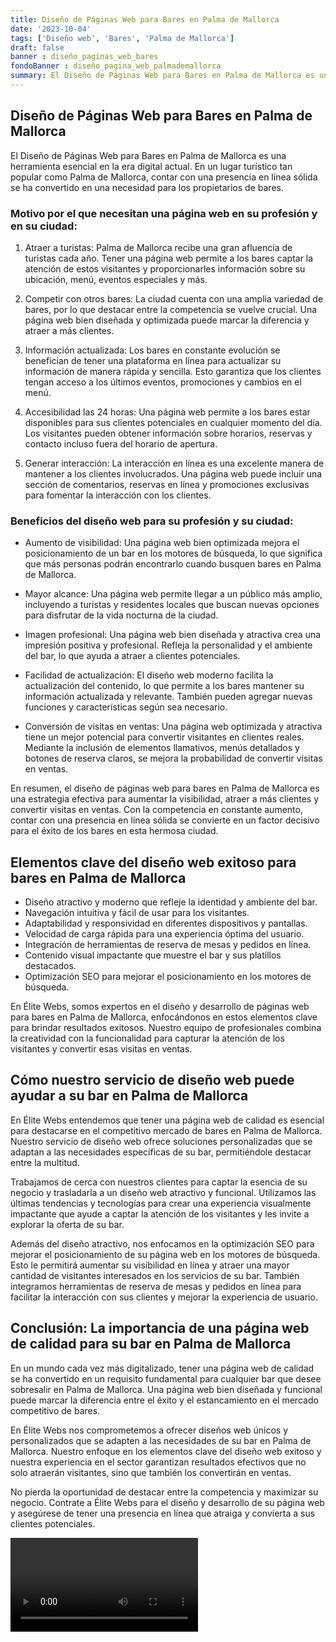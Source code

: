 ```yaml
---
title: Diseño de Páginas Web para Bares en Palma de Mallorca
date: '2023-10-04'
tags: ['Diseño web', 'Bares', 'Palma de Mallorca']
draft: false
banner : diseño_paginas_web_bares
fondoBanner : diseño_pagina_web_palmademallorca
summary: El Diseño de Páginas Web para Bares en Palma de Mallorca es una herramienta esencial en la era digital actual. En un lugar turístico tan popular como Palma de Mallorca, contar con una presencia en línea sólida se ha convertido en una necesidad para los propietarios de bares.
---
```


## Diseño de Páginas Web para Bares en Palma de Mallorca

El Diseño de Páginas Web para Bares en Palma de Mallorca es una herramienta esencial en la era digital actual. En un lugar turístico tan popular como Palma de Mallorca, contar con una presencia en línea sólida se ha convertido en una necesidad para los propietarios de bares.

### Motivo por el que necesitan una página web en su profesión y en su ciudad:

1. Atraer a turistas: Palma de Mallorca recibe una gran afluencia de turistas cada año. Tener una página web permite a los bares captar la atención de estos visitantes y proporcionarles información sobre su ubicación, menú, eventos especiales y más.

2. Competir con otros bares: La ciudad cuenta con una amplia variedad de bares, por lo que destacar entre la competencia se vuelve crucial. Una página web bien diseñada y optimizada puede marcar la diferencia y atraer a más clientes.

3. Información actualizada: Los bares en constante evolución se benefician de tener una plataforma en línea para actualizar su información de manera rápida y sencilla. Esto garantiza que los clientes tengan acceso a los últimos eventos, promociones y cambios en el menú.

4. Accesibilidad las 24 horas: Una página web permite a los bares estar disponibles para sus clientes potenciales en cualquier momento del día. Los visitantes pueden obtener información sobre horarios, reservas y contacto incluso fuera del horario de apertura.

5. Generar interacción: La interacción en línea es una excelente manera de mantener a los clientes involucrados. Una página web puede incluir una sección de comentarios, reservas en línea y promociones exclusivas para fomentar la interacción con los clientes.

### Beneficios del diseño web para su profesión y su ciudad:

- Aumento de visibilidad: Una página web bien optimizada mejora el posicionamiento de un bar en los motores de búsqueda, lo que significa que más personas podrán encontrarlo cuando busquen bares en Palma de Mallorca.

- Mayor alcance: Una página web permite llegar a un público más amplio, incluyendo a turistas y residentes locales que buscan nuevas opciones para disfrutar de la vida nocturna de la ciudad.

- Imagen profesional: Una página web bien diseñada y atractiva crea una impresión positiva y profesional. Refleja la personalidad y el ambiente del bar, lo que ayuda a atraer a clientes potenciales.

- Facilidad de actualización: El diseño web moderno facilita la actualización del contenido, lo que permite a los bares mantener su información actualizada y relevante. También pueden agregar nuevas funciones y características según sea necesario.

- Conversión de visitas en ventas: Una página web optimizada y atractiva tiene un mejor potencial para convertir visitantes en clientes reales. Mediante la inclusión de elementos llamativos, menús detallados y botones de reserva claros, se mejora la probabilidad de convertir visitas en ventas.

En resumen, el diseño de páginas web para bares en Palma de Mallorca es una estrategia efectiva para aumentar la visibilidad, atraer a más clientes y convertir visitas en ventas. Con la competencia en constante aumento, contar con una presencia en línea sólida se convierte en un factor decisivo para el éxito de los bares en esta hermosa ciudad.

<GifSeo />

<Cta />

## Elementos clave del diseño web exitoso para bares en Palma de Mallorca

- Diseño atractivo y moderno que refleje la identidad y ambiente del bar.
- Navegación intuitiva y fácil de usar para los visitantes.
- Adaptabilidad y responsividad en diferentes dispositivos y pantallas.
- Velocidad de carga rápida para una experiencia óptima del usuario.
- Integración de herramientas de reserva de mesas y pedidos en línea.
- Contenido visual impactante que muestre el bar y sus platillos destacados.
- Optimización SEO para mejorar el posicionamiento en los motores de búsqueda.

En Élite Webs, somos expertos en el diseño y desarrollo de páginas web para bares en Palma de Mallorca, enfocándonos en estos elementos clave para brindar resultados exitosos. Nuestro equipo de profesionales combina la creatividad con la funcionalidad para capturar la atención de los visitantes y convertir esas visitas en ventas.

## Cómo nuestro servicio de diseño web puede ayudar a su bar en Palma de Mallorca

En Élite Webs entendemos que tener una página web de calidad es esencial para destacarse en el competitivo mercado de bares en Palma de Mallorca. Nuestro servicio de diseño web ofrece soluciones personalizadas que se adaptan a las necesidades específicas de su bar, permitiéndole destacar entre la multitud.

Trabajamos de cerca con nuestros clientes para captar la esencia de su negocio y trasladarla a un diseño web atractivo y funcional. Utilizamos las últimas tendencias y tecnologías para crear una experiencia visualmente impactante que ayude a captar la atención de los visitantes y les invite a explorar la oferta de su bar.

Además del diseño atractivo, nos enfocamos en la optimización SEO para mejorar el posicionamiento de su página web en los motores de búsqueda. Esto le permitirá aumentar su visibilidad en línea y atraer una mayor cantidad de visitantes interesados en los servicios de su bar. También integramos herramientas de reserva de mesas y pedidos en línea para facilitar la interacción con sus clientes y mejorar la experiencia de usuario.

## Conclusión: La importancia de una página web de calidad para su bar en Palma de Mallorca

En un mundo cada vez más digitalizado, tener una página web de calidad se ha convertido en un requisito fundamental para cualquier bar que desee sobresalir en Palma de Mallorca. Una página web bien diseñada y funcional puede marcar la diferencia entre el éxito y el estancamiento en el mercado competitivo de bares.

En Élite Webs nos comprometemos a ofrecer diseños web únicos y personalizados que se adapten a las necesidades de su bar en Palma de Mallorca. Nuestro enfoque en los elementos clave del diseño web exitoso y nuestra experiencia en el sector garantizan resultados efectivos que no solo atraerán visitantes, sino que también los convertirán en ventas.

No pierda la oportunidad de destacar entre la competencia y maximizar su negocio. Contrate a Élite Webs para el diseño y desarrollo de su página web y asegúrese de tener una presencia en línea que atraiga y convierta a sus clientes potenciales.

<Video />

<CtaBot job='Bares' city='Palma de Mallorca'/>

<Gmaps query='Palma de Mallorca+españa+maps' />